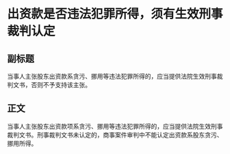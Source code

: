 # 出资款是否违法犯罪所得，须有生效刑事裁判认定
## 副标题
当事人主张股东出资款系贪污、挪用等违法犯罪所得的，应当提供法院生效刑事裁判文书，否则不予支持该主张。
## 正文
当事人主张股东出资款项系贪污、挪用等违法犯罪所得的，应当提供法院生效刑事裁判文书。刑事裁判文书未认定的，商事案件审判中不能认定出资款系股东贪污、挪用所得。
